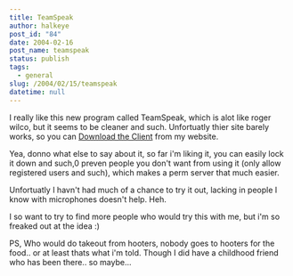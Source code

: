 ```yaml
---
title: TeamSpeak
author: halkeye
post_id: "84"
date: 2004-02-16
post_name: teamspeak
status: publish
tags:
  - general
slug: /2004/02/15/teamspeak
datetime: null
---
```


I really like this new program called TeamSpeak, which is alot like roger wilco, but it seems to be cleaner and such. Unfortuatly thier site barely works, so you can [Download the Client](https://files.halkeye.net/ts2_client_rc2_2032.exe) from my website.

Yea, donno what else to say about it, so far i'm liking it, you can easily lock it down and such,0 preven people you don't want from using it (only allow registered users and such), which makes a perm server that much easier.   

Unfortuatly I havn't had much of a chance to try it out, lacking in people I know with microphones doesn't help. Heh.

I so want to try to find more people who would try this with me, but i'm so freaked out at the idea :)

  

PS, Who would do takeout from hooters, nobody goes to hooters for the food.. or at least thats what i'm told. Though I did have a childhood friend who has been there.. so maybe...